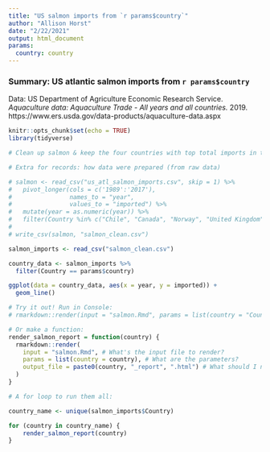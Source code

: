 ```yaml
---
title: "US salmon imports from `r params$country`"
author: "Allison Horst"
date: "2/22/2021"
output: html_document
params:
  country: country
---
```


### Summary: US atlantic salmon imports from `r params$country`

Data: US Department of Agriculture Economic Research Service. *Aquaculture data: Aquaculture Trade - All years and all countries.* 2019. https://www.ers.usda.gov/data-products/aquaculture-data.aspx

```r
knitr::opts_chunk$set(echo = TRUE)
library(tidyverse)

# Clean up salmon & keep the four countries with top total imports in total for the years reported (Chile, Canada, Norway, United Kingdom)
```

```r
# Extra for records: how data were prepared (from raw data)

# salmon <- read_csv("us_atl_salmon_imports.csv", skip = 1) %>% 
#   pivot_longer(cols = c('1989':'2017'), 
#                names_to = "year",
#                values_to = "imported") %>% 
#   mutate(year = as.numeric(year)) %>% 
#   filter(Country %in% c("Chile", "Canada", "Norway", "United Kingdom"))
# 
# write_csv(salmon, "salmon_clean.csv")
```


```r
salmon_imports <- read_csv("salmon_clean.csv")

country_data <- salmon_imports %>% 
  filter(Country == params$country)

ggplot(data = country_data, aes(x = year, y = imported)) +
  geom_line()

# Try it out! Run in Console:
# rmarkdown::render(input = "salmon.Rmd", params = list(country = "Country Name"), output_file = "output_file_name.html")
```

```r
# Or make a function: 
render_salmon_report = function(country) {
  rmarkdown::render(
    input = "salmon.Rmd", # What's the input file to render?
    params = list(country = country), # What are the parameters?
    output_file = paste0(country, "_report", ".html") # What should I name the output file?
  )
}

# A for loop to run them all: 

country_name <- unique(salmon_imports$Country)

for (country in country_name) {
    render_salmon_report(country)
}
```

